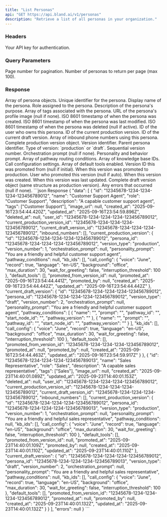```yaml
---
title: "List Personas"
api: "GET https://api.bland.ai/v1/personas"
description: "Retrieve a list of all personas in your organization."
---
```


### Headers

<ParamField header="authorization" type="string" required>
  Your API key for authentication.
</ParamField>

### Query Parameters

<ParamField query="page" type="integer" default="1">
  Page number for pagination.
</ParamField>

<ParamField query="limit" type="integer" default="20">
  Number of personas to return per page (max 100).
</ParamField>


### Response

<ResponseField name="data" type="array">
  Array of persona objects.
  
  <Expandable title="persona object">
    <ResponseField name="id" type="string">
      Unique identifier for the persona.
    </ResponseField>
    <ResponseField name="name" type="string">
      Display name of the persona.
    </ResponseField>
    <ResponseField name="role" type="string">
      Role assigned to the persona.
    </ResponseField>
    <ResponseField name="description" type="string">
      Description of the persona's purpose.
    </ResponseField>
    <ResponseField name="tags" type="array">
      Array of tags associated with the persona.
    </ResponseField>
    <ResponseField name="image_url" type="string">
      URL of the persona's profile image (null if none).
    </ResponseField>
    <ResponseField name="created_at" type="string">
      ISO 8601 timestamp of when the persona was created.
    </ResponseField>
    <ResponseField name="updated_at" type="string">
      ISO 8601 timestamp of when the persona was last modified.
    </ResponseField>
    <ResponseField name="deleted_at" type="string">
      ISO 8601 timestamp of when the persona was deleted (null if active).
    </ResponseField>
    <ResponseField name="user_id" type="string">
      ID of the user who owns this persona.
    </ResponseField>
    <ResponseField name="current_production_version_id" type="string">
      ID of the current production version.
    </ResponseField>
    <ResponseField name="current_draft_version_id" type="string">
      ID of the current draft version.
    </ResponseField>
    <ResponseField name="inbound_numbers" type="array">
      Array of inbound phone numbers using this persona.
    </ResponseField>
    <ResponseField name="current_production_version" type="object">
      Complete production version object.
      <Expandable title="version object">
        <ResponseField name="id" type="string">
          Version identifier.
        </ResponseField>
        <ResponseField name="persona_id" type="string">
          Parent persona identifier.
        </ResponseField>
        <ResponseField name="version_type" type="string">
          Type of version: `production` or `draft`.
        </ResponseField>
        <ResponseField name="version_number" type="integer">
          Sequential version number.
        </ResponseField>
        <ResponseField name="orchestration_prompt" type="string">
          Orchestration prompt (null if none).
        </ResponseField>
        <ResponseField name="personality_prompt" type="string">
          Personality and behavior prompt.
        </ResponseField>
        <ResponseField name="pathway_conditions" type="array">
          Array of pathway routing conditions.
        </ResponseField>
        <ResponseField name="kb_ids" type="array">
          Array of knowledge base IDs.
        </ResponseField>
        <ResponseField name="call_config" type="object">
          Call configuration settings.
        </ResponseField>
        <ResponseField name="default_tools" type="array">
          Array of default tools enabled.
        </ResponseField>
        <ResponseField name="promoted_from_version_id" type="string">
          Version ID this was promoted from (null if initial).
        </ResponseField>
        <ResponseField name="promoted_at" type="string">
          When this version was promoted to production.
        </ResponseField>
        <ResponseField name="promoted_by" type="string">
          User who promoted this version (null if auto).
        </ResponseField>
        <ResponseField name="created_at" type="string">
          When this version was created.
        </ResponseField>
        <ResponseField name="updated_at" type="string">
          When this version was last updated.
        </ResponseField>
      </Expandable>
    </ResponseField>
    <ResponseField name="current_draft_version" type="object">
      Complete draft version object (same structure as production version).
    </ResponseField>
  </Expandable>
</ResponseField>

<ResponseField name="errors" type="string">
  Any errors that occurred (null if none).
</ResponseField>

<ResponseExample>
```json Response
{
  "data": [
    {
      "id": "12345678-1234-1234-1234-123456789012",
      "name": "Customer Support Agent",
      "role": "Customer Support",
      "description": "A capable customer support agent",
      "tags": ["Customer Support"],
      "image_url": null,
      "created_at": "2025-09-16T23:54:44.420Z",
      "updated_at": "2025-09-16T23:54:59.896Z",
      "deleted_at": null,
      "user_id": "12345678-1234-1234-1234-123456789012",
      "current_production_version_id": "12345678-1234-1234-1234-123456789012",
      "current_draft_version_id": "12345678-1234-1234-1234-123456789012",
      "inbound_numbers": [],
      "current_production_version": {
        "id": "12345678-1234-1234-1234-123456789012",
        "persona_id": "12345678-1234-1234-1234-123456789012",
        "version_type": "production",
        "version_number": 1,
        "orchestration_prompt": null,
        "personality_prompt": "You are a friendly and helpful customer support agent",
        "pathway_conditions": null,
        "kb_ids": [],
        "call_config": {
          "voice": "June",
          "record": true,
          "language": "en-US",
          "background": "office",
          "max_duration": 30,
          "wait_for_greeting": false,
          "interruption_threshold": 100
        },
        "default_tools": [],
        "promoted_from_version_id": null,
        "promoted_at": "2025-09-16T23:54:44.441Z",
        "promoted_by": null,
        "created_at": "2025-09-16T23:54:44.442Z",
        "updated_at": "2025-09-16T23:54:44.442Z"
      },
      "current_draft_version": {
        "id": "12345678-1234-1234-1234-123456789012",
        "persona_id": "12345678-1234-1234-1234-123456789012",
        "version_type": "draft",
        "version_number": 2,
        "orchestration_prompt": null,
        "personality_prompt": "You are a friendly and helpful customer support agent",
        "pathway_conditions": [
          {
            "name": "",
            "prompt": "",
            "pathway_id": "",
            "start_node_id": "",
            "pathway_version": ""
          },
          {
            "name": "",
            "prompt": "",
            "pathway_id": "",
            "start_node_id": "",
            "pathway_version": ""
          }
        ],
        "kb_ids": [],
        "call_config": {
          "voice": "June",
          "record": true,
          "language": "en-US",
          "background": "office",
          "max_duration": 30,
          "wait_for_greeting": false,
          "interruption_threshold": 100
        },
        "default_tools": [],
        "promoted_from_version_id": "12345678-1234-1234-1234-123456789012",
        "promoted_at": null,
        "promoted_by": null,
        "created_at": "2025-09-16T23:54:44.463Z",
        "updated_at": "2025-09-16T23:54:59.917Z"
      }
    },
    {
      "id": "12345678-1234-1234-1234-123456789013",
      "name": "Sales Representative",
      "role": "Sales",
      "description": "A capable sales representative",
      "tags": ["Sales"],
      "image_url": null,
      "created_at": "2025-09-23T14:40:01.089Z",
      "updated_at": "2025-09-23T14:40:01.153Z",
      "deleted_at": null,
      "user_id": "12345678-1234-1234-1234-123456789012",
      "current_production_version_id": "12345678-1234-1234-1234-123456789012",
      "current_draft_version_id": "12345678-1234-1234-1234-123456789012",
      "inbound_numbers": [],
      "current_production_version": {
        "id": "12345678-1234-1234-1234-123456789012",
        "persona_id": "12345678-1234-1234-1234-123456789013",
        "version_type": "production",
        "version_number": 1,
        "orchestration_prompt": null,
        "personality_prompt": "You are a friendly and helpful sales representative",
        "pathway_conditions": null,
        "kb_ids": [],
        "call_config": {
          "voice": "June",
          "record": true,
          "language": "en-US",
          "background": "office",
          "max_duration": 30,
          "wait_for_greeting": false,
          "interruption_threshold": 100
        },
        "default_tools": [],
        "promoted_from_version_id": null,
        "promoted_at": "2025-09-23T14:40:01.109Z",
        "promoted_by": null,
        "created_at": "2025-09-23T14:40:01.110Z",
        "updated_at": "2025-09-23T14:40:01.110Z"
      },
      "current_draft_version": {
        "id": "12345678-1234-1234-1234-123456789012",
        "persona_id": "12345678-1234-1234-1234-123456789013",
        "version_type": "draft",
        "version_number": 2,
        "orchestration_prompt": null,
        "personality_prompt": "You are a friendly and helpful sales representative",
        "pathway_conditions": null,
        "kb_ids": [],
        "call_config": {
          "voice": "June",
          "record": true,
          "language": "en-US",
          "background": "office",
          "max_duration": 30,
          "wait_for_greeting": false,
          "interruption_threshold": 100
        },
        "default_tools": [],
        "promoted_from_version_id": "12345678-1234-1234-1234-123456789012",
        "promoted_at": null,
        "promoted_by": null,
        "created_at": "2025-09-23T14:40:01.132Z",
        "updated_at": "2025-09-23T14:40:01.132Z"
      }
    }
  ],
  "errors": null
}
```
</ResponseExample>